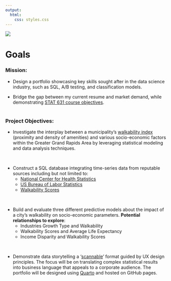 ```yaml
---
output:
  html:
    css: styles.css
---
```


![](/images/logos/logo_white.png)

# **Goals**

### **Mission:**

-   Design a portfolio showcasing key skills sought after in the data science industry, such as SQL, A/B testing, and classification models.

-   Bridge the gap between my current resume and market demand, while demonstrating [STAT 631 course objectives](https://dykesb.netlify.app/courses/sta631/#course-objectives){target="_blank"}.\
    \

### **Project Objectives:**

-   Investigate the interplay between a municipality's [walkability index](https://edg.epa.gov/metadata/catalog/search/resource/details.page?uuid=%7B251AFDD9-23A7-4068-9B27-A3048A7E6012%7D){target="_blank"} (proximity and density of amenities) and various socio-economic factors within the Greater Grand Rapids Area by leveraging statistical modeling and data analysis techniques.

\

-   Construct a SQL database integrating time-series data from reputable sources including but not limited to:
    -   [National Center for Health Statistics](https://www.cdc.gov/nchs/pressroom/recent-data.htm){target="_blank"}
    -   [US Bureau of Labor Statistics](https://www.bls.gov/){target="_blank"}
    -   [Walkability Scores](https://edg.epa.gov/metadata/catalog/main/home.page;jsessionid=FFF65D9A779A543E6E84CC10BC78B7D3){target="_blank"}

\

-   Build and evaluate three different predictive models about the impact of a city's walkability on socio-economic parameters. **Potential relationships to explore**:
    -   Industries Growth Type and Walkability
    -   Walkability Scores and Average Life Expectancy
    -   Income Disparity and Walkability Scores

\

-   Demonstrate data storytelling a '[scannable](https://uxplanet.org/ux-design-practices-how-to-make-web-interface-scannable-2010125c710e){target="_blank"}' format guided by UX design principles. The focus will be on translating complex statistical results into business language that appeals to a corporate audience. The portfolio will be designed using [Quarto](https://quarto.org/){target="_blank"} and hosted on GitHub pages.
